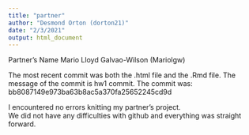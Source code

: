 ```yaml
---
title: "partner"
author: "Desmond Orton (dorton21)"
date: "2/3/2021"
output: html_document
---
```


Partner's Name
Mario Lloyd Galvao-Wilson (Mariolgw)

The most recent commit was both the .html file and the .Rmd file.  The message of the commit is hw1 commit. 
 The commit was: bb8087149e973ba63b8ac5a370fa25652245cd9d

I encountered no errors knitting my partner's project.  
We did not have any difficulties with github and everything was straight forward.  